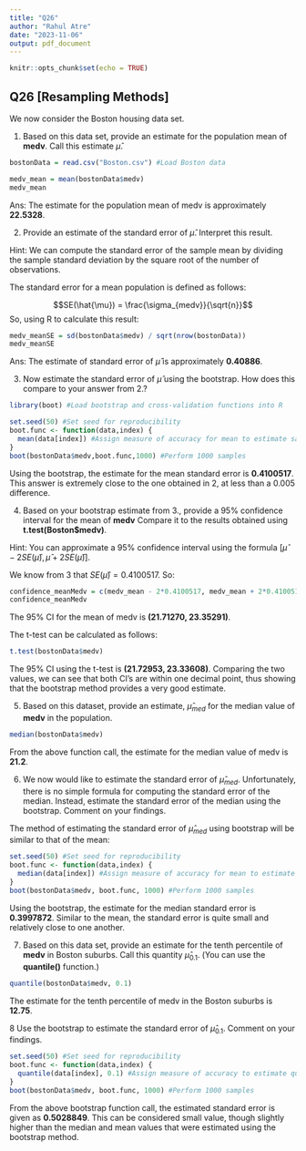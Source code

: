 ```yaml
---
title: "Q26"
author: "Rahul Atre"
date: "2023-11-06"
output: pdf_document
---
```


```r
knitr::opts_chunk$set(echo = TRUE)
```

## Q26 [Resampling Methods]

We now consider the Boston housing data set.

1. Based on this data set, provide an estimate for the population mean of **medv**. Call this estimate $\hat{\mu}$. 

```R
bostonData = read.csv("Boston.csv") #Load Boston data

medv_mean = mean(bostonData$medv)
medv_mean
```

Ans: The estimate for the population mean of medv is approximately **22.5328**. 

2. Provide an estimate of the standard error of $\hat{\mu}$. Interpret this result. 

Hint: We can compute the standard error of the sample mean by dividing the sample standard deviation by the square root of the number of observations.

The standard error for a mean population is defined as follows:

$$SE(\hat{\mu}) = \frac{\sigma_{medv}}{\sqrt{n}}$$
So, using R to calculate this result:

```R
medv_meanSE = sd(bostonData$medv) / sqrt(nrow(bostonData))
medv_meanSE
```
Ans: The estimate of standard error of $\hat{\mu}$ is approximately **0.40886**.

3. Now estimate the standard error of $\hat{\mu}$ using the bootstrap. How does this compare to your answer from 2.?

```R
library(boot) #Load bootstrap and cross-validation functions into R

set.seed(50) #Set seed for reproducibility
boot.func <- function(data,index) {
  mean(data[index]) #Assign measure of accuracy for mean to estimate sample
}
boot(bostonData$medv,boot.func,1000) #Perform 1000 samples
```

Using the bootstrap, the estimate for the mean standard error is **0.4100517**. This answer is extremely close to the one obtained in 2, at less than a 0.005 difference.

4. Based on your bootstrap estimate from 3., provide a 95% confidence interval for the mean of **medv** Compare it to the results obtained using **t.test(Boston$medv)**.

Hint: You can approximate a 95% confidence interval using the formula $[\hat{\mu} - 2SE(\hat{\mu}), \hat{\mu} + 2SE(\hat{\mu})]$.

We know from 3 that $SE(\hat{\mu}) = 0.4100517$. So:

```R
confidence_meanMedv = c(medv_mean - 2*0.4100517, medv_mean + 2*0.4100517)
confidence_meanMedv
```
The 95% CI for the mean of medv is **(21.71270, 23.35291)**. 

The t-test can be calculated as follows:

```R
t.test(bostonData$medv)
```

The 95% CI using the t-test is **(21.72953, 23.33608)**. Comparing the two values, we can see that both CI's are within one decimal point, thus showing that the bootstrap method provides a very good estimate.


5. Based on this dataset, provide an estimate, $\hat{\mu}_{med}$ for the median value of **medv** in the population.

```R
median(bostonData$medv)
```
From the above function call, the estimate for the median value of medv is **21.2**.


6. We now would like to estimate the standard error of $\hat{\mu}_{med}$. Unfortunately, there is no simple formula for computing the standard error of the median. Instead, estimate the standard error of the median using the bootstrap. Comment on your findings.

The method of estimating the standard error of $\hat{\mu}_{med}$ using bootstrap will be similar to that of the mean: 

```R
set.seed(50) #Set seed for reproducibility
boot.func <- function(data,index) {
  median(data[index]) #Assign measure of accuracy for mean to estimate sample
}
boot(bostonData$medv, boot.func, 1000) #Perform 1000 samples
```
Using the bootstrap, the estimate for the median standard error is **0.3997872**. Similar to the mean, the standard error is quite small and relatively close to one another.

7. Based on this data set, provide an estimate for the tenth percentile of **medv** in Boston suburbs. Call this quantity $\hat{\mu}_{0.1}$. (You can use the **quantile()** function.)

```R
quantile(bostonData$medv, 0.1)
```
The estimate for the tenth percentile of medv in the Boston suburbs is **12.75**.

8 Use the bootstrap to estimate the standard error of $\hat{\mu}_{0.1}$. Comment on your findings.

```R
set.seed(50) #Set seed for reproducibility
boot.func <- function(data,index) {
  quantile(data[index], 0.1) #Assign measure of accuracy to estimate quantile
}
boot(bostonData$medv, boot.func, 1000) #Perform 1000 samples
```

From the above bootstrap function call, the estimated standard error is given as **0.5028849**. This can be considered small value, though slightly higher than the median and mean values that were estimated using the bootstrap method.